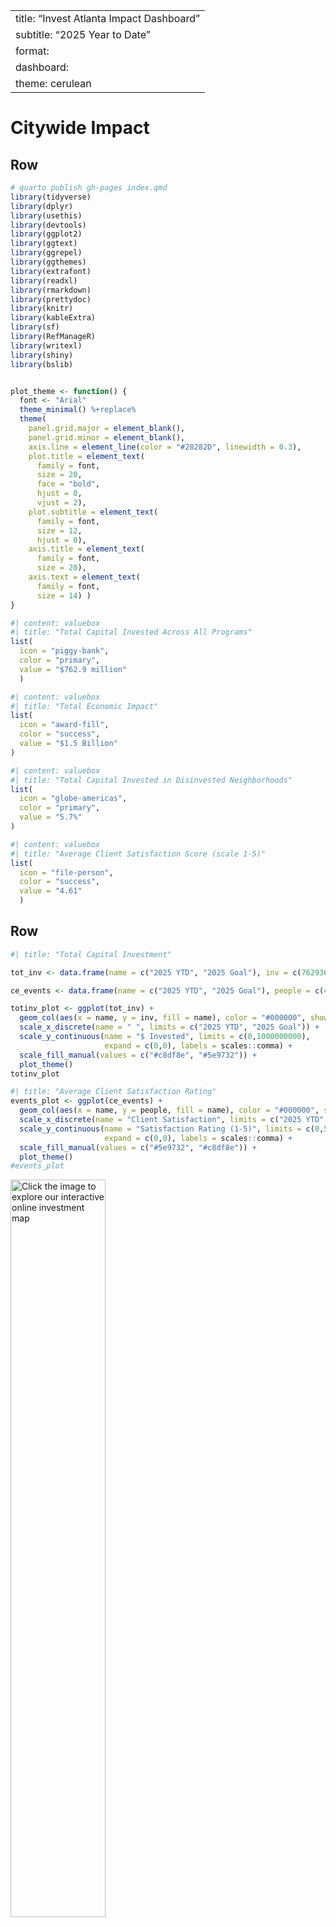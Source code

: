
---
title: "Invest Atlanta Impact Dashboard"
subtitle: "2025 Year to Date"
format: 
  dashboard:
    theme: cerulean
---

# Citywide Impact

## Row {height="30%"}

```r
# quarto publish gh-pages index.qmd
library(tidyverse)
library(dplyr)
library(usethis)
library(devtools)
library(ggplot2)
library(ggtext)
library(ggrepel)
library(ggthemes)
library(extrafont)
library(readxl)
library(rmarkdown)
library(prettydoc)
library(knitr)
library(kableExtra)
library(sf)
library(RefManageR)
library(writexl)
library(shiny)
library(bslib)


plot_theme <- function() {
  font <- "Arial"
  theme_minimal() %+replace%
  theme(
    panel.grid.major = element_blank(),
    panel.grid.minor = element_blank(),
    axis.line = element_line(color = "#28282D", linewidth = 0.3),
    plot.title = element_text(
      family = font,
      size = 20,
      face = "bold",
      hjust = 0,
      vjust = 2),
    plot.subtitle = element_text(
      family = font,
      size = 12,
      hjust = 0),
    axis.title = element_text(
      family = font,
      size = 20),
    axis.text = element_text(
      family = font,
      size = 14) ) 
}


```

``` r
#| content: valuebox
#| title: "Total Capital Invested Across All Programs"
list(
  icon = "piggy-bank", 
  color = "primary", 
  value = "$762.9 million"
  )
```

```r
#| content: valuebox
#| title: "Total Economic Impact"
list(
  icon = "award-fill",
  color = "success", 
  value = "$1.5 Billion"
)
```

```r
#| content: valuebox
#| title: "Total Capital Invested in Disinvested Neighborhoods"
list(
  icon = "globe-americas",
  color = "primary",
  value = "5.7%"
)
```

``` r
#| content: valuebox
#| title: "Average Client Satisfaction Score (scale 1-5)"
list(
  icon = "file-person", 
  color = "success", 
  value = "4.61"
  )
```


## Row {height="70%"}

``` r
#| title: "Total Capital Investment"

tot_inv <- data.frame(name = c("2025 YTD", "2025 Goal"), inv = c(762936158.82, 930000000))

ce_events <- data.frame(name = c("2025 YTD", "2025 Goal"), people = c(4.61, 4.3))

totinv_plot <- ggplot(tot_inv) +
  geom_col(aes(x = name, y = inv, fill = name), color = "#000000", show.legend = FALSE) +
  scale_x_discrete(name = " ", limits = c("2025 YTD", "2025 Goal")) +
  scale_y_continuous(name = "$ Invested", limits = c(0,1000000000), 
                     expand = c(0,0), labels = scales::comma) +
  scale_fill_manual(values = c("#c8df8e", "#5e9732")) +
  plot_theme()
totinv_plot
```



``` r
#| title: "Average Client Satisfaction Rating"
events_plot <- ggplot(ce_events) +
  geom_col(aes(x = name, y = people, fill = name), color = "#000000", show.legend = FALSE) +
  scale_x_discrete(name = "Client Satisfaction", limits = c("2025 YTD", "2025 Goal")) +
  scale_y_continuous(name = "Satisfaction Rating (1-5)", limits = c(0,5), 
                     expand = c(0,0), labels = scales::comma) +
  scale_fill_manual(values = c("#5e9732", "#c8df8e")) +
  plot_theme()
#events_plot
```
[![Click the image to explore our interactive online investment map](wins_map_20250709.png){width=55%}](https://iatl.maps.arcgis.com/apps/instant/basic/index.html?appid=112649da7b1d4fa58098c16cc402dcc4){target="_blank"}



# Small Business Investment

## Row {height="30%"}

``` r
#| content: valuebox
#| title: "Direct Investment"
list(
  icon = "piggy-bank", 
  color = "success", 
  value = "$7.2 Million"
  )
```

```r
#| content: valuebox
#| title: "Small Businesses Funded (Grants and Loans)"
list(
  icon = "award-fill",
  color = "primary",
  value = 31
)
```


``` r
#| content: valuebox
#| title: "Small Businesses Receiving Business Consulting Services"
list(
  icon = "door-open", 
  color = "success", 
  value = "395"
  )
```


``` r
#| content: valuebox
#| title: "Small Business Funded in Disinvested Neighborhoods"
list(
  icon = "globe-americas", 
  color = "primary", 
  value = "35.5%"
  )
```


## Row {height="70%"}

``` r
#| title: "Small Business Investment"
sb_inv <- data.frame(name = c("2025 YTD", "2025 Goal"), inv = c(7210209, 8500000))

sb_support <- data.frame(name = c("2025 YTD", "2025 Goal"), support = c(426, 1000))

sb_ta <- data.frame(name = c("2025 YTD", "2025 Goal"), hours = c(40, 400))

sbinv_plot <- ggplot(sb_inv) +
  geom_col(aes(x = name, y = inv, fill = name), color = "#000000", show.legend = FALSE) +
  scale_x_discrete(name = "Small Business Investment", limits = c("2025 YTD", "2025 Goal")) +
  scale_y_continuous(name = "Direct Investment ($)", limits = c(0,9000000), 
                     expand = c(0,0), labels = scales::comma) +
  scale_fill_manual(values = c("#009ddc", "#002d56")) +
  plot_theme()
sbinv_plot
```



``` r
#| title: "Small Businesses Supported via Grants, Loans, and Consulting"
sbsupport_plot <- ggplot(sb_support) +
  geom_col(aes(x = name, y = support, fill = name), color = "#000000", show.legend = FALSE) +
  scale_x_discrete(name = "Total Support", 
                   limits = c("2025 YTD", "2025 Goal")) +
  scale_y_continuous(name = "Number of Small Businesses", limits = c(0,1100), 
                     expand = c(0,0), labels = scales::comma) +
  scale_fill_manual(values = c("#5e9732", "#c8df8e")) +
  plot_theme()
sbsupport_plot
```

``` r
#| title: "Hours of Business Consulting Services"
sbta_plot <- ggplot(sb_ta) +
  geom_col(aes(x = name, y = hours, fill = name), color = "#000000", show.legend = FALSE) +
  scale_x_discrete(name = "Business Consulting", limits = c("2025 YTD", "2025 Goal")) +
  scale_y_continuous(name = "Services Provided (Hrs)", limits = c(0,500), 
                     expand = c(0,0), labels = scales::comma) +
  scale_fill_manual(values = c("#002d56", "#009ddc")) +
  plot_theme()
sbta_plot
```





# Neighborhood Investment


## Row {height="30%"}

``` r
#| content: valuebox
#| title: "NMTC Financing"
list(
  icon = "award-fill",
  color = "primary",
  value = "$21.5 Million"
)
```


```r
#| content: valuebox
#| title: "TAD Financing"
list(
  icon = "piggy-bank", 
  color = "success", 
  value = "$6.65 Million"
  )
```

```r
#| content: valuebox
#| title: "TAD Project Leveraged Capital"
list(
  icon = "door-open", 
  color = "primary", 
  value = "$200.7 Million"
  )
```


``` r
#| content: valuebox
#| title: "C-PACE Clean Energy Total Investment"
list(
  icon = "globe-americas",
  color = "success",
  value = "$25.4 Million"
)
```


## Row {height="70%"}

``` r
#| title: "Investment in Disinvested Neighborhoods"
nb_dn <- data.frame(Location = c("Disinvested Neighborhoods", "Citywide"), 
                    pct = c(13.5, 89.9))

nb_dn <- nb_dn %>% mutate(prop = pct / sum(nb_dn$pct), 
                          label = scales::percent(prop, accuracy = 0.1)) %>%
  arrange(prop) %>% mutate(ypos = cumsum(prop) - 0.5*prop, 
                           Location = factor(Location, levels = Location[order(-(prop))], ordered = TRUE))

nb_tad <- data.frame(name = c("Invest Atlanta", "Total Capital Investment"), 
                     support = c(28653000.00, 264905679.07))

nb_res <- data.frame(name = c("2025 YTD", "2025 Goal"), ppl = c(10035, 9000))

aemi_res <- data.frame(name = c("2025 YTD", "2025 Goal"), ppl = c(7655, 10000))

nbdn_plot <- ggplot(nb_dn) +
  geom_bar(aes(x = "", y = prop, fill = Location), color = "#000000", 
           stat = "identity", width = 1, show.legend = TRUE) +
  coord_polar("y", start = 0) +
  geom_text(aes(x = "", y = ypos, label = label), size = 4, color = "white") +
  scale_fill_manual(values = c("#009ddc", "#002d56")) +
  theme_void() +
  theme(legend.position = 'bottom', legend.text = element_text(size = 16))
#nbdn_plot
```


``` r
#| title: "Investment in Neighborhood Development"
nbtad_plot <- ggplot(nb_tad) +
  geom_col(aes(x = name, y = support, fill = name), color = "#000000", show.legend = FALSE) +
  scale_x_discrete(name = "Neighborhood Investment", limits = c("Invest Atlanta", "Total Capital Investment")) +
  scale_y_continuous(name = "Investment ($)", limits = c(0,300000000), 
                     expand = c(0,0), labels = scales::comma) +
  scale_fill_manual(values = c("#5e9732", "#c8df8e")) +
  plot_theme()
nbtad_plot
```


``` r
#| title: "Community Engagement: Invest Atlanta Events"
nbres_plot <- ggplot(nb_res) +
  geom_col(aes(x = name, y = ppl, fill = name), color = "#000000", show.legend = FALSE) +
  scale_x_discrete(name = " ", limits = c("2025 YTD", "2025 Goal")) +
  scale_y_continuous(name = "Attendees", limits = c(0,11000), 
                     expand = c(0,0), labels = scales::comma) +
  scale_fill_manual(values = c("#002d56", "#009ddc")) +
  plot_theme()
nbres_plot
```


``` r
#| title: "Atlanta Residents Served via AEMI Projects"
aemi_plot <- ggplot(aemi_res) +
  geom_col(aes(x = name, y = ppl, fill = name), color = "#000000", show.legend = FALSE) +
  scale_x_discrete(name = " ", limits = c("2025 YTD", "2025 Goal")) +
  scale_y_continuous(name = "Residents Served", limits = c(0,11000), 
                     expand = c(0,0), labels = scales::comma) +
  scale_fill_manual(values = c("#c8df8e", "#5e9732")) +
  plot_theme()
aemi_plot
```

# Housing


## Row {height="30%"}

``` r
#| content: valuebox
#| title: "Total Capital Invested (Housing)"
list(
  icon = "piggy-bank", 
  color = "success", 
  value = "$282.8 million"
  )
```

```r
#| content: valuebox
#| title: "Total Affordable Housing Units Financed"
list(
  icon = "house-add",
  color = "primary",
  value = "525"
)
```


``` r
#| content: valuebox
#| title: "Affordable Units <60% AMI"
list(
  icon = "door-open", 
  color = "success", 
  value = 392
  )
```


``` r
#| content: valuebox
#| title: "Homeownership Incentives (Down Payment, Home Rehab)"
list(
  icon = "house-door", 
  color = "primary", 
  value = 139
  )
```

## Row {height="70%"}

``` r
#| title: "Affordable Housing Units Financed"
hs_ahu <- data.frame(name = c("2025 YTD", "2025 Goal"), inv = c(525, 1900))

hs_ho <- data.frame(name = c("2025 YTD", "2025 Goal"), support = c(139, 400))

hsahu_plot <- ggplot(hs_ahu) +
  geom_col(aes(x = name, y = inv, fill = name), color = "#000000", show.legend = FALSE) +
  scale_x_discrete(name = "Affordable Housing Units Funded", limits = c("2025 YTD", "2025 Goal")) +
  scale_y_continuous(name = "Number of Affordable Housing Units", limits = c(0,2000), 
                     expand = c(0,0), labels = scales::comma) +
  scale_fill_manual(values = c("#009ddc", "#002d56")) +
  plot_theme()

hsahu_plot
```



``` r
#| title: "Homeownership Incentives Provided"
hsho_plot <- ggplot(hs_ho) +
  geom_col(aes(x = name, y = support, fill = name), color = "#000000", show.legend = FALSE) +
  scale_x_discrete(name = " ", limits = c("2025 YTD", "2025 Goal")) +
  scale_y_continuous(name = "Number of Homeowners", limits = c(0,410), 
                     expand = c(0,0), labels = scales::comma) +
  scale_fill_manual(values = c("#5e9732", "#c8df8e")) +
  plot_theme()
hsho_plot
```

```r
#| title: "Housing Investments: Percentage Affordable"
units <- data.frame(years = c('2018','2019', '2020', '2021', '2022', '2023', '2024', '2025'),
                    aff = c(57.3, 55.5, 83.7, 83.0, 94.6, 85.9, 91, 66))
housing_aff <- ggplot(units) +
  geom_col(aes(x=years, y=aff), fill = "#009DDC", color = "#000000") +
  scale_y_continuous(name = "Affordable Housing Funded (%)", expand = c(0,0)) +
  scale_x_discrete(name = "Year") +
  plot_theme()
housing_aff
```



# Jobs & Employment

## Row {height="30%"}

``` r
#| content: valuebox
#| title: "Total Capital Investment (Jobs & Employment)"
list(
  icon = "door-open", 
  color = "primary", 
  value = "$322.8 Million"
  )
```

``` r
#| content: valuebox
#| title: "Total Jobs Impact"
list(
  icon = "globe-americas", 
  color = "success", 
  value = "2,161"
  )
```

```r
#| content: valuebox
#| title: "New Good Jobs Created"
list(
  icon = "piggy-bank",
  color = "primary",
  value = "283"
)
```

```r
#| content: valuebox
#| title: "Business Development Projects Closed"
list(
  icon = "bag-dash-fill",
  color = "success",
  value = 29
)

```


## Row {height="70%"}

``` r
#| title: "Business Development Projects"

biz_dev <- data.frame(name = c("2025 YTD", "2025 Goal"), closed = c(29, 30))

new_jobs <- data.frame(name = c("2025 YTD", "2025 Goal"), jobs = c(2161, 3500))

good_jobs <- data.frame(name = c("2025 YTD", "2025 Goal"), good = c(283, 1300))

bizdev_plot <- ggplot(biz_dev) +
  geom_col(aes(x = name, y = closed, fill = name), color = "#000000", show.legend = FALSE) +
  #ggtitle("Small Business Investment") +
  scale_x_discrete(name = "Business Development", limits = c("2025 YTD", "2025 Goal")) +
  scale_y_continuous(name = "Number of Closed Projects", limits = c(0,31), 
                     expand = c(0,0), labels = scales::comma) +
  scale_fill_manual(values = c("#009ddc", "#002d56")) +
  plot_theme()
#bizdev_plot
```



``` r
#| title: "Job Creation & Retention"
newjobs_plot <- ggplot(new_jobs) +
  geom_col(aes(x = name, y = jobs, fill = name), color = "#000000", show.legend = FALSE) +
  scale_x_discrete(name = "Employment Impact", limits = c("2025 YTD", "2025 Goal")) +
  scale_y_continuous(name = "Number of Jobs", limits = c(0,3600), 
                     expand = c(0,0), labels = scales::comma) +
  scale_fill_manual(values = c("#5e9732", "#c8df8e")) +
  plot_theme()
newjobs_plot
```



``` r
#| title: "Good Jobs Created"
goodjobs_plot <- ggplot(good_jobs) +
  geom_col(aes(x = name, y = good, fill = name), color = "#000000", show.legend = FALSE) +
  #ggtitle("Small Businesses Supported") +
  scale_x_discrete(name = "New Good Jobs ($40,000+/yr and full benefits)", limits = c("2025 YTD", "2025 Goal")) +
  scale_y_continuous(name = "Number of Good Jobs", limits = c(0,1700), 
                     expand = c(0,0), labels = scales::comma) +
  scale_fill_manual(values = c("#002d56", "#009ddc")) +
  plot_theme()
goodjobs_plot
```



```r
#| title: "Closed Business Development Projects by Priority Industry"

sectors <- data.frame(Industry = c("Food Access", "Technology & Innovation", "Professional Services"), 
                      total = c(.5, .307, .154))
sectors <- sectors %>% mutate(prop = total / sum(sectors$total), 
                          label = scales::percent(prop, accuracy = 0.1)) %>%
  arrange(prop) %>% mutate(ypos = cumsum(prop) - 0.5*prop, 
                           Industry = factor(Industry, levels = Industry[order(-(prop))], ordered = TRUE))

sectors_plot <- ggplot(sectors) +
  geom_bar(aes(x = "", y = total, fill = Industry), color = "#000000", 
           stat = "identity", width = 1, show.legend = TRUE) +
  coord_polar("y", start = 0) +
  geom_text(aes(x = "", y = ypos, label = label), size = 4, color = "white") +
  scale_fill_manual(values = c("#5e9732", "#002d56", "#009ddc")) +
  theme_void() +
    theme(legend.position = 'bottom', legend.text = element_text(size = 16))
sectors_plot
```





